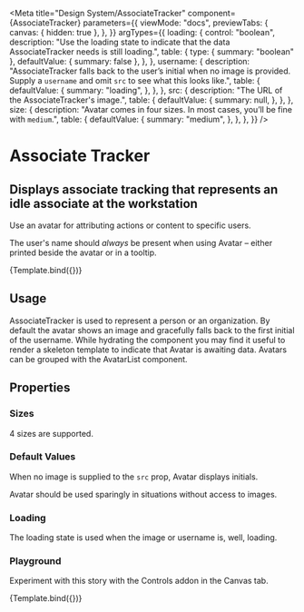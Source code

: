 

<Meta
  title="Design System/AssociateTracker"
  component={AssociateTracker}
  parameters={{
    viewMode: "docs",
    previewTabs: {
      canvas: { hidden: true },
    },
  }}
  argTypes={{
    loading: {
      control: "boolean",
      description:
        "Use the loading state to indicate that the data AssociateTracker needs is still loading.",
      table: {
        type: { summary: "boolean" },
        defaultValue: { summary: false },
      },
    },
    username: {
      description:
        "AssociateTracker falls back to the user’s initial when no image is provided. Supply a `username` and omit `src` to see what this looks like.",
      table: {
        defaultValue: {
          summary: "loading",
        },
      },
    },
    src: {
      description: "The URL of the AssociateTracker's image.",
      table: {
        defaultValue: {
          summary: null,
        },
      },
    },
    size: {
      description:
        "Avatar comes in four sizes. In most cases, you’ll be fine with `medium`.",
      table: {
        defaultValue: {
          summary: "medium",
        },
      },
    },
  }}
/>

# Associate Tracker

## Displays associate tracking that represents an idle associate at the workstation

Use an avatar for attributing actions or content to specific users.

The user's name should _always_ be present when using Avatar – either printed beside the avatar or in a tooltip.


<Canvas>
  <Story
    name="standard"
    args={{
      size: "large",
      username: "Tom Coleman",
      src: "https://avatars2.githubusercontent.com/u/132554",
    }}
  >
    {Template.bind({})}
  </Story>
</Canvas>

## Usage

AssociateTracker is used to represent a person or an organization. By default the avatar shows an image and gracefully falls back to the first initial of the username. While hydrating the component you may find it useful to render a skeleton template to indicate that Avatar is awaiting data. Avatars can be grouped with the AvatarList component.

## Properties

<ArgsTable story="standard" />

### Sizes

4 sizes are supported.

<Story name="sizes">
  <div>
    <AssociateTracker
      size="large"
      username="Tom Coleman"
      src="https://avatars2.githubusercontent.com/u/132554"
    />
    <AssociateTracker
      size="medium"
      username="Tom Coleman"
      src="https://avatars2.githubusercontent.com/u/132554"
    />
    <AssociateTracker
      size="small"
      username="Tom Coleman"
      src="https://avatars2.githubusercontent.com/u/132554"
    />
    <AssociateTracker
      size="tiny"
      username="Tom Coleman"
      src="https://avatars2.githubusercontent.com/u/132554"
    />
  </div>
</Story>

### Default Values

When no image is supplied to the `src` prop, Avatar displays initials.

Avatar should be used sparingly in situations without access to images.

<Story name="initials">
  <div>
    <AssociateTracker username="Tom Coleman" />
    <AssociateTracker username="Dominic Nguyen" />
    <AssociateTracker username="Kyle Suss" />
    <AssociateTracker username="Michael Shilman" />
  </div>
</Story>

### Loading

The loading state is used when the image or username is, well, loading.

<Story name="loading">
  <div>
    <AssociateTracker size="large" loading />
    <AssociateTracker size="medium" loading />
    <AssociateTracker size="small" loading />
    <AssociateTracker size="tiny" loading />
  </div>
</Story>

### Playground

Experiment with this story with the Controls addon in the Canvas tab.

<Canvas>
  <Story
    name="controls"
    args={{
      loading: false,
      size: "tiny",
      username: "Dominic Nguyen",
      src: "https://avatars2.githubusercontent.com/u/263385",
    }}
  >
    {Template.bind({})}
  </Story>
</Canvas>
